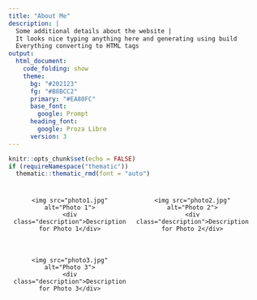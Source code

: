 ---
title: "About Me"
description: |
  Some additional details about the website |
  It looks nice typing anything here and generating using build 
  Everything converting to HTML tags
output: 
  html_document:
    code_folding: show
    theme:
      bg: "#202123"
      fg: "#B8BCC2"
      primary: "#EA80FC"
      base_font:
        google: Prompt
      heading_font:
        google: Proza Libre
      version: 3
---

```{r setup, include=FALSE}
knitr::opts_chunk$set(echo = FALSE)
if (requireNamespace("thematic")) 
  thematic::thematic_rmd(font = "auto")

```

<div class="collage">
  <div class="photo">
    <img src="photo1.jpg" alt="Photo 1">
    <div class="description">Description for Photo 1</div>
  </div>
  <div class="photo">
    <img src="photo2.jpg" alt="Photo 2">
    <div class="description">Description for Photo 2</div>
  </div>
  <div class="photo">
    <img src="photo3.jpg" alt="Photo 3">
    <div class="description">Description for Photo 3</div>
  </div>
</div>
<style>
.collage {
  display: flex;
  flex-wrap: wrap;
}

.photo {
  flex: 0 0 33.33%;
  padding: 10px;
  text-align: center;
}

.description {
  margin-top: 10px;
}
</style>

